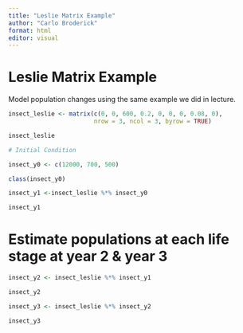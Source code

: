 ```yaml
---
title: "Leslie Matrix Example"
author: "Carlo Broderick"
format: html
editor: visual
---
```


# Leslie Matrix Example

Model population changes using the same example we did in lecture.

```r
 
insect_leslie <- matrix(c(0, 0, 600, 0.2, 0, 0, 0, 0.08, 0),
                        nrow = 3, ncol = 3, byrow = TRUE)

insect_leslie
```

```r
# Initial Condition

insect_y0 <- c(12000, 700, 500)

class(insect_y0)
```

```r
insect_y1 <-insect_leslie %*% insect_y0

insect_y1
```

# Estimate populations at each life stage at year 2 & year 3

```r

insect_y2 <- insect_leslie %*% insect_y1

insect_y2
```

```r

insect_y3 <- insect_leslie %*% insect_y2

insect_y3
```
